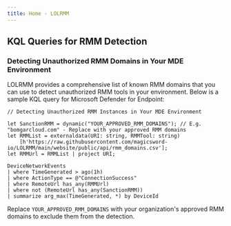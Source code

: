 ```yaml
---
title: Home - LOLRMM
---
```




<App/>

## KQL Queries for RMM Detection

### Detecting Unauthorized RMM Domains in Your MDE Environment

LOLRMM provides a comprehensive list of known RMM domains that you can use to detect unauthorized RMM tools in your environment. Below is a sample KQL query for Microsoft Defender for Endpoint:

```kql
// Detecting Unauthorized RMM Instances in Your MDE Environment

let SanctionRMM = dynamic("YOUR_APPROVED_RMM_DOMAINS"); // E.g. "bomgarcloud.com" - Replace with your approved RMM domains
let RMMList = externaldata(URI: string, RMMTool: string)
    [h'https://raw.githubusercontent.com/magicsword-io/LOLRMM/main/website/public/api/rmm_domains.csv'];
let RMMUrl = RMMList | project URI;

DeviceNetworkEvents
| where TimeGenerated > ago(1h)
| where ActionType == @"ConnectionSuccess"
| where RemoteUrl has_any(RMMUrl)
| where not (RemoteUrl has_any(SanctionRMM))
| summarize arg_max(TimeGenerated, *) by DeviceId
```

Replace `YOUR_APPROVED_RMM_DOMAINS` with your organization's approved RMM domains to exclude them from the detection.
